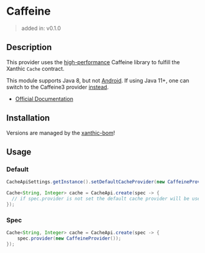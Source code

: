 
# Caffeine

> added in: v0.1.0

## Description

This provider uses the [high-performance](https://github.com/ben-manes/caffeine/wiki/Benchmarks) Caffeine library to fulfill the Xanthic `Cache` contract.

This module supports Java 8, but not [Android](https://github.com/ben-manes/caffeine/wiki/Guava#android--gwt-compatibility).
If using Java 11+, one can switch to the Caffeine3 provider [instead](/provider/caffeine3).

- [Official Documentation](https://github.com/ben-manes/caffeine/wiki)

## Installation

<JavaDependency group="io.github.xanthic.cache" name="cache-provider-caffeine" scope="implementation" />

<Alert severity="info" variant="outlined">Versions are managed by the <a href="/getting-started/installation">xanthic-bom</a>!</Alert>

## Usage

### Default

```java
CacheApiSettings.getInstance().setDefaultCacheProvider(new CaffeineProvider());

Cache<String, Integer> cache = CacheApi.create(spec -> {
  // if spec.provider is not set the default cache provider will be used
});
```

### Spec

```java
Cache<String, Integer> cache = CacheApi.create(spec -> {
    spec.provider(new CaffeineProvider());
});
```
